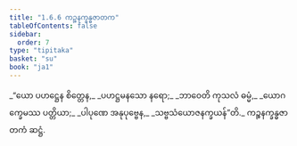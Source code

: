 ```yaml
---
title: "1.6.6 ကဉ္စနက္ခန္ဓဇာတက"
tableOfContents: false
sidebar:
  order: 7
type: "tipitaka"
basket: "su"
book: "ja1"
---
```



<DynamicBreadcrumb />

<Division number="56" book="ja1">

<Paragraph number="123" type="verses" book="ja1">
_“ယော ပဟဋ္ဌေန စိတ္တေန,_  
_ပဟဋ္ဌမနသော နရော;_  
_ဘာဝေတိ ကုသလံ ဓမ္မံ,_  
_ယောဂက္ခေမဿ ပတ္တိယာ;_  
_ပါပုဏေ အနုပုဗ္ဗေန,_  
_သဗ္ဗသံယောဇနက္ခယန်”တိ._  


</Paragraph>
</Division>

<Paragraph number="124" type="center" book="ja1">
ကဉ္စနက္ခန္ဓဇာတကံ ဆဋ္ဌံ.
</Paragraph>